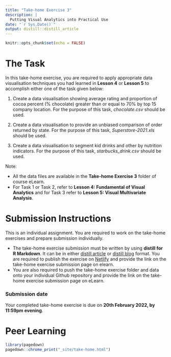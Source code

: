 ```yaml
---
title: "Take-home Exercise 3"
description: |
  Putting Visual Analytics into Practical Use
date: "`r Sys.Date()`"
output: distill::distill_article
---
```


```r
knitr::opts_chunk$set(echo = FALSE)
```

# The Task

In this take-home exercise, you are required to apply appropriate data visualisation techniques you had learned in **Lesson 4** or **Lesson 5** to accomplish either one of the task given below:  

1.  Create a data visualisation showing average rating and proportion of cocoa percent (% chocolate) greater than or equal to 70% by top 15 company location.  For the purpose of this task, *chocolate.csv* should be used.

2. Create a data visualisation to provide an unbiased comparison of order returned by state.  For the purpose of this task, *Superstore-2021.xls* should be used.

3. Create a data visualisation to segment kid drinks and other by nutrition indicators. For the purpose of this task, *starbucks_drink.csv* should be used.

Note: 

+ All the data files are available in the **Take-home Exercise 3** folder of course eLearn.
+ For Task 1 or Task 2, refer to **Lesson 4: Fundamental of Visual Analytics** and for Task 3 refer to **Lesson 5: Visual Multivariate Analysis**.

# Submission Instructions 

This is an individual assignment. You are required to work on the take-home exercises and prepare submission individually. 

- The take-home exercise submission must be written by using **distill for R Markdown**.  It can be in either [distill article](https://distill.pub/guide/) or [distill blog ](https://rstudio.github.io/distill/blog.html) format. You are required to publish the exercise on [Netlify](https://www.netlify.com/) and provide the link on the take-home exercise submission page on elearn. 
- You are also required to push the take-home exercise folder and data onto your individual Github repository and provide the link on the take-home exercise submission page on eLearn.
 
### Submission date 
 
Your completed take-home exercise is due on **20th February 2022, by 11:59pm evening**.

# Peer Learning

   

```r
library(pagedown)
pagedown::chrome_print("_site/take-home.html")
```




















